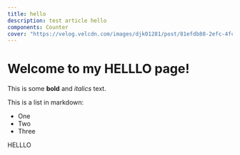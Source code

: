 ```yaml
---
title: hello
description: test article hello
components: Counter
cover: "https://velog.velcdn.com/images/djk01281/post/81efdb88-2efc-4fc1-b247-660e0dfc3953/image.png"
---
```


# Welcome to my HELLLO page!

This is some **bold** and _italics_ text.

This is a list in markdown:

- One
- Two
- Three

HELLLO
